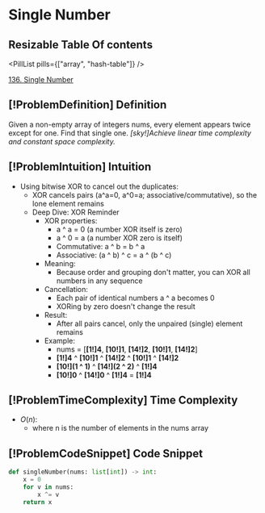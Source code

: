 # Single Number

## Resizable Table Of contents

<DifficultyBadge difficulty="easy" />

<PillList pills={["array", "hash-table"]} />

[136. Single Number](https://leetcode.com/problems/single-number)

## [!ProblemDefinition] Definition

Given a non-empty array of integers nums, every element appears twice except for one. Find that single one.    *[sky!]Achieve *linear* time complexity and *constant* space complexity.*

## [!ProblemIntuition] Intuition

- Using bitwise XOR to cancel out the duplicates:
    - XOR cancels pairs (a^a=0, a^0=a; associative/commutative), so the lone element remains
    - Deep Dive: XOR Reminder
        - XOR properties:
            - a ^ a = 0 (a number XOR itself is zero)
            - a ^ 0 = a (a number XOR zero is itself)
            - Commutative: a ^ b = b ^ a
            - Associative: (a ^ b) ^ c = a ^ (b ^ c)
        - Meaning:
            - Because order and grouping don't matter, you can XOR all numbers in any sequence
        - Cancellation:
            - Each pair of identical numbers a ^ a becomes 0
            - XORing by zero doesn't change the result
        - Result:
            - After all pairs cancel, only the unpaired (single) element remains
        - Example:
            - nums = [**[1!]4**, **[10!]1**, **[14!]2**, **[10!]1**, **[14!]2**]
            - **[1!]4** ^ **[10!]1** ^ **[14!]2** ^ **[10!]1** ^ **[14!]2**
            - **[10!](1 ^ 1)** ^ **[14!](2 ^ 2)** ^ **[1!]4**
            - **[10!]0** ^ **[14!]0** ^ **[1!]4** = **[1!]4**

## [!ProblemTimeComplexity] Time Complexity

- $O(n)$:
    - where n is the number of elements in the nums array

## [!ProblemCodeSnippet] Code Snippet

```python meta="source=problems/136-single-number/solution.py"
def singleNumber(nums: list[int]) -> int:
    x = 0
    for v in nums:
        x ^= v
    return x
```

